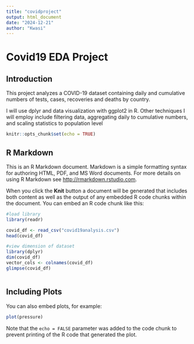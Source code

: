 ---
title: "covidproject"
output: html_document
date: "2024-12-21"
author: "Kwasi"
---

# Covid19 EDA Project

## Introduction
This project analyzes a COVID-19 dataset containing daily and cumulative numbers of tests, cases, recoveries and deaths by country. 

I will use dplyr and data visualization with ggplot2 in R. Other techniques  I will employ include filtering data, aggregating daily to cumulative numbers, and scaling statistics to population level

```{r setup, include=FALSE}
knitr::opts_chunk$set(echo = TRUE)
```

## R Markdown

This is an R Markdown document. Markdown is a simple formatting syntax for authoring HTML, PDF, and MS Word documents. For more details on using R Markdown see <http://rmarkdown.rstudio.com>.

When you click the **Knit** button a document will be generated that includes both content as well as the output of any embedded R code chunks within the document. You can embed an R code chunk like this:

```{r}
#load library
library(readr)

covid_df <- read_csv("covid19analysis.csv")
head(covid_df)
```


```{r}
#view dimension of dataset
library(dplyr)
dim(covid_df)
vector_cols <- colnames(covid_df)
glimpse(covid_df)
```


```

```

## Including Plots

You can also embed plots, for example:

```{r pressure, echo=FALSE}
plot(pressure)
```

Note that the `echo = FALSE` parameter was added to the code chunk to prevent printing of the R code that generated the plot.
